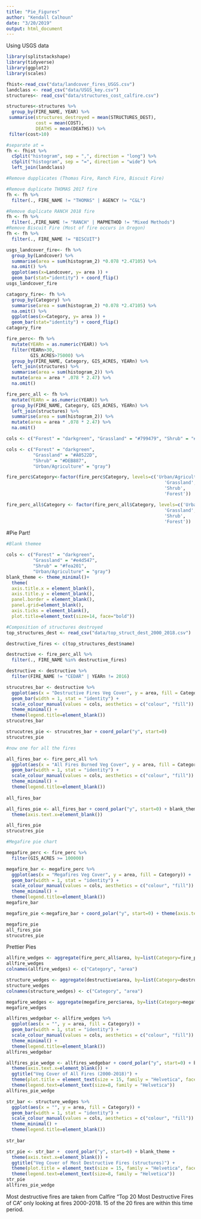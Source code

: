 ```yaml
---
title: "Pie_Figures"
author: "Kendall Calhoun"
date: "3/20/2019"
output: html_document
---
```

Using USGS data

```r
library(splitstackshape)
library(tidyverse)
library(ggplot2)
library(scales)
```

```r
fhist<-read_csv("data/landcover_fires_USGS.csv")
landclass <- read_csv("data/USGS_key.csv")
structures<- read_csv("data/structures_cost_calfire.csv")

structures<-structures %>%
  group_by(FIRE_NAME, YEAR) %>%
 summarise(structures_destroyed = mean(STRUCTURES_DEST),
           cost = mean(COST),
           DEATHS = mean(DEATHS)) %>%
 filter(cost>10)

#separate at =
fh <- fhist %>%
  cSplit("histogram", sep = ",", direction = "long") %>%
  cSplit("histogram", sep = "=", direction = "wide") %>%
  left_join(landclass) 

#Remove dupplicates (Thomas Fire, Ranch Fire, Biscuit Fire)

#Remove duplicate THOMAS 2017 fire
fh <- fh %>%
  filter(., FIRE_NAME != "THOMAS" | AGENCY != "C&L")

#Remove duplicate RANCH 2018 fire
fh <- fh %>%
  filter(.,FIRE_NAME != "RANCH" | MAPMETHOD != "Mixed Methods")
#Remove Biscuit Fire (Most of fire occurs in Oregon)
fh <- fh %>%
  filter(., FIRE_NAME != "BISCUIT")

usgs_landcover_fire<- fh %>%
  group_by(Landcover) %>%
  summarise(area = sum(histogram_2) *0.078 *2.47105) %>%
  na.omit() %>%
  ggplot(aes(x=Landcover, y= area )) +
  geom_bar(stat="identity") + coord_flip()
usgs_landcover_fire

catagory_fire<- fh %>%
  group_by(Category) %>%
  summarise(area = sum(histogram_2) *0.078 *2.47105) %>%
  na.omit() %>%
  ggplot(aes(x=Category, y= area )) +
  geom_bar(stat="identity") + coord_flip()
catagory_fire

fire_perc<- fh %>%  
  mutate(YEARn = as.numeric(YEAR)) %>%
  filter(YEARn>30,
         GIS_ACRES>75000) %>%
  group_by(FIRE_NAME, Category, GIS_ACRES, YEARn) %>%
  left_join(structures) %>%
  summarise(area = sum(histogram_2)) %>%
  mutate(area = area * .078 * 2.47) %>%
  na.omit() 

fire_perc_all <- fh %>%  
  mutate(YEARn = as.numeric(YEAR)) %>%
  group_by(FIRE_NAME, Category, GIS_ACRES, YEARn) %>%
  left_join(structures) %>%
  summarise(area = sum(histogram_2)) %>%
  mutate(area = area * .078 * 2.47) %>%
  na.omit() 

cols <- c("Forest" = "darkgreen", "Grassland" = "#799479", "Shrub" = "#DBA901", "Urban/Agriculture" = "gray") 

cols <- c("Forest" = "darkgreen", 
          "Grassland" = "#A0522D", 
          "Shrub" = "#DEB887", 
          "Urban/Agriculture" = "gray") 

fire_perc$Category<-factor(fire_perc$Category, levels=c('Urban/Agriculture', 
                                                           'Grassland',
                                                           'Shrub',
                                                           'Forest'))

fire_perc_all$Category <- factor(fire_perc_all$Category, levels=c('Urban/Agriculture', 
                                                           'Grassland',
                                                           'Shrub',
                                                           'Forest'))
```
#Pie Part!

```r
#Blank themee

cols <- c("Forest" = "darkgreen", 
          "Grassland" = "#e4d547",
          "Shrub" = "#fea201", 
          "Urban/Agriculture" = "gray") 
blank_theme <- theme_minimal()+
  theme(
  axis.title.x = element_blank(),
  axis.title.y = element_blank(),
  panel.border = element_blank(),
  panel.grid=element_blank(),
  axis.ticks = element_blank(),
  plot.title=element_text(size=14, face="bold"))

#Composition of structures destroyed
top_structures_dest <- read_csv("data/top_struct_dest_2000_2018.csv")

destructive_fires <- c(top_structures_dest$name)

destructive <- fire_perc_all %>%
  filter(., FIRE_NAME %in% destructive_fires)

destructive <- destructive %>%
  filter(FIRE_NAME != "CEDAR" | YEARn != 2016)

strucutres_bar <- destructive %>%
  ggplot(aes(x = "Destructive Fires Veg Cover", y = area, fill = Category)) + 
  geom_bar(width = 1, stat = "identity") +
  scale_colour_manual(values = cols, aesthetics = c("colour", "fill")) + 
  theme_minimal() +
  theme(legend.title=element_blank())
strucutres_bar

strucutres_pie <- strucutres_bar + coord_polar("y", start=0)
strucutres_pie

#now one for all the fires

all_fires_bar <- fire_perc_all %>%
  ggplot(aes(x = "All Fires Burned Veg Cover", y = area, fill = Category)) + 
  geom_bar(width = 1, stat = "identity") +
  scale_colour_manual(values = cols, aesthetics = c("colour", "fill")) + 
  theme_minimal() +
  theme(legend.title=element_blank())
          
all_fires_bar

all_fires_pie <- all_fires_bar + coord_polar("y", start=0) + blank_theme + 
  theme(axis.text.x=element_blank())

all_fires_pie
strucutres_pie

#Megafire pie chart

megafire_perc <- fire_perc %>%
  filter(GIS_ACRES >= 100000)

megafire_bar <- megafire_perc %>%
  ggplot(aes(x = "Megafires Veg Cover", y = area, fill = Category)) + 
  geom_bar(width = 1, stat = "identity") +
  scale_colour_manual(values = cols, aesthetics = c("colour", "fill")) + 
  theme_minimal() +
  theme(legend.title=element_blank())
megafire_bar

megafire_pie <-megafire_bar + coord_polar("y", start=0) + theme(axis.text.x=element_blank()) + blank_theme

megafire_pie
all_fires_pie
strucutres_pie
```

Prettier Pies

```r
allfire_wedges <- aggregate(fire_perc_all$area, by=list(Category=fire_perc_all$Category), FUN=sum)
allfire_wedges
colnames(allfire_wedges) <- c("Category", "area")

structure_wedges <- aggregate(destructive$area, by=list(Category=destructive$Category), FUN=sum)
structure_wedges
colnames(structure_wedges) <- c("Category", "area")

megafire_wedges <- aggregate(megafire_perc$area, by=list(Category=megafire_perc$Category), FUN=sum)
megafire_wedges

allfires_wedgebar <- allfire_wedges %>%
  ggplot(aes(x = "", y = area, fill = Category)) + 
  geom_bar(width = 1, stat = "identity") +
  scale_colour_manual(values = cols, aesthetics = c("colour", "fill")) + 
  theme_minimal() +
  theme(legend.title=element_blank())
allfires_wedgebar

allfires_pie_wedge <- allfires_wedgebar + coord_polar("y", start=0) + blank_theme + 
  theme(axis.text.x=element_blank()) +
  ggtitle("Veg Cover of All Fires (2000-2018)") +
  theme(plot.title = element_text(size = 15, family = "Helvetica", face = "bold")) +
  theme(legend.text=element_text(size=8, family = "Helvetica"))
allfires_pie_wedge

str_bar <- structure_wedges %>%
  ggplot(aes(x = "", y = area, fill = Category)) + 
  geom_bar(width = 1, stat = "identity") +
  scale_colour_manual(values = cols, aesthetics = c("colour", "fill")) + 
  theme_minimal() +
  theme(legend.title=element_blank())
  
str_bar

str_pie <- str_bar +  coord_polar("y", start=0) + blank_theme + 
  theme(axis.text.x=element_blank()) +
  ggtitle("Veg Cover of Most Destructive Fires (structures)") +
  theme(plot.title = element_text(size = 15, family = "Helvetica", face = "bold")) +
  theme(legend.text=element_text(size=8, family = "Helvetica"))
str_pie
allfires_pie_wedge
```
Most destructive fires are taken from Calfire "Top 20 Most Destructive Fires of CA" only looking at fires 2000-2018. 15 of the 20 fires are within this time period.
